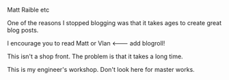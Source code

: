 Matt Raible etc

One of the reasons I stopped blogging was that it takes ages to create great blog posts.

I encourage you to read Matt or Vlan <--- add blogroll!

This isn't a shop front. The problem is that it takes a long time.

This is my engineer's workshop. Don't look here for master works.

